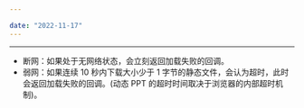 ```yaml
---

date: "2022-11-17"
---
```


<Title>文件转码加载文件的超时时间是多久？</Title>



- - -

 
- 断网：如果处于无网络状态，会立刻返回加载失败的回调。
- 弱网：如果连续 10 秒内下载大小少于 1 字节的静态文件，会认为超时，此时会返回加载失败的回调。(动态 PPT 的超时时间取决于浏览器的内部超时机制)。

